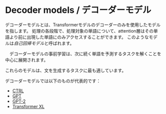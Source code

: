 # Decoder models / デコーダーモデル

<CourseFloatingBanner
    chapter={1}
    classNames="absolute z-10 right-0 top-0"
/>

<Youtube id="d_ixlCubqQw" />

デコーダーモデルとは、Transformerモデルのデコーダーのみを使用したモデルを指します。 処理の各段階で、処理対象の単語について、attention層はその単語より前に出現した単語にのみアクセスすることができます。 このようなモデルは*自己回帰モデル*と呼ばれます。

　デコーダーモデルの事前学習は、次に続く単語を予測するタスクを解くことを中心に展開されます。

これらのモデルは、文を生成するタスクに最も適しています。


デコーダーモデルでは以下のものが代表的です：

- [CTRL](https://huggingface.co/transformers/model_doc/ctrl.html)
- [GPT](https://huggingface.co/transformers/model_doc/gpt.html)
- [GPT-2](https://huggingface.co/transformers/model_doc/gpt2.html)
- [Transformer XL](https://huggingface.co/transformers/model_doc/transfo-xl.html)
